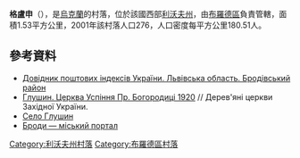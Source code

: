 {{coord|50|1|52|N|25|6|59|E|scale:100000|display=title}}

'''格盧申'''（{{lang-uk|Глушин}}），是[[烏克蘭|烏克蘭]]的村落，位於該國西部[[利沃夫州|利沃夫州]]，由[[布羅德區|布羅德區]]負責管轄，面積1.53平方公里，2001年該村落人口276，人口密度每平方公里180.51人。

==參考資料==
*[http://www.uaidx.com/13/281/index Довідник поштових індексів України. Львівська область. Бродівський район] {{Wayback|url=http://www.uaidx.com/13/281/index |date=20160202002802 }}
* [http://decerkva.org.ua/hlushyn.html Глушин. Церква Успіння Пр. Богородиці 1920] {{Wayback|url=http://decerkva.org.ua/hlushyn.html |date=20200812130837 }} // Дерев'яні церкви Західної України.
* [http://gska2.rada.gov.ua/pls/z7502/A005?rdat1=22.08.2005&rf7571=19144 Село Глушин]{{dead link|date=2018年3月 |bot=InternetArchiveBot |fix-attempted=yes }}
* [http://www.brody.lviv.ua Броди — міський портал] {{Wayback|url=http://www.brody.lviv.ua/ |date=20200803181159 }}

{{DEFAULTSORT:Глушин}}
[[Category:利沃夫州村落|Category:利沃夫州村落]]
[[Category:布羅德區村落|Category:布羅德區村落]]


{{Lviv-geo-stub}}
